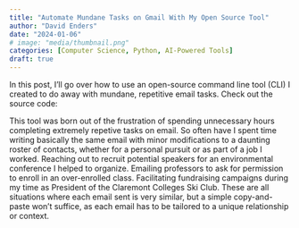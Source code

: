 ```yaml
---
title: "Automate Mundane Tasks on Gmail With My Open Source Tool"
author: "David Enders"
date: "2024-01-06"
# image: "media/thumbnail.png"
categories: [Computer Science, Python, AI-Powered Tools]
draft: true
---
```


In this post, I'll go over how to use an open-source command line tool (CLI) I created to do away with mundane, repetitive email tasks. Check out the source code:

<div class="github-card" data-github="davidenders11/gmail-automation" data-width="400" data-height="" data-theme="default"></div>
<script src="//cdn.jsdelivr.net/github-cards/latest/widget.js"></script>

This tool was born out of the frustration of spending unnecessary hours completing extremely repetive tasks on email. So often have I spent time writing basically the same email with minor modifications to a daunting roster of contacts, whether for a personal pursuit or as part of a job I worked. Reaching out to recruit potential speakers for an environmental conference I helped to organize. Emailing professors to ask for permission to enroll in an over-enrolled class. Facilitating fundraising campaigns during my time as President of the Claremont Colleges Ski Club. These are all situations where each email sent is very similar, but a simple copy-and-paste won't suffice, as each email has to be tailored to a unique relationship or context.